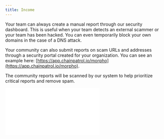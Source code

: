 ```yaml
---
title: Income
---
```


Your team can always create a manual report through our security dashboard.
This is useful when your team detects an external scammer or your team has been
hacked. You can even temporarily block your own domains in the case of a DNS attack.

Your community can also submit reports on scam URLs and addresses through a
security portal created for your organization. You can see an example
here: [https://app.chainpatrol.io/morpho](https://app.chainpatrol.io/morpho).

The community reports will be scanned by our system to help prioritize critical
reports and remove spam.



<div
  style={{
    position: "relative",
    paddingBottom: "calc(67.79661016949152% + 40px)",
    height: 0,
  }}
>
  <iframe
    src={`https://demo.arcade.software/${arcadeId}?embed`}
    frameborder="0"
    loading="lazy"
    allowFullScreen
    style={{
      position: "absolute",
      top: 0,
      left: 0,
      width: "100%",
      height: "100%",
    }}
  />
</div>

